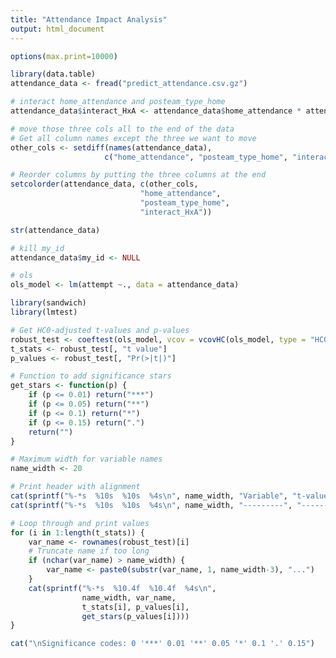 ```yaml
---
title: "Attendance Impact Analysis"
output: html_document
---
```


```r
options(max.print=10000)
```

```r
library(data.table)
attendance_data <- fread("predict_attendance.csv.gz")
```

```r
# interact home_attendance and posteam_type_home
attendance_data$interact_HxA <- attendance_data$home_attendance * attendance_data$posteam_type_home
```

```r
# move those three cols all to the end of the data
# Get all column names except the three we want to move
other_cols <- setdiff(names(attendance_data), 
                     c("home_attendance", "posteam_type_home", "interact_HxA"))

# Reorder columns by putting the three columns at the end
setcolorder(attendance_data, c(other_cols, 
                             "home_attendance", 
                             "posteam_type_home", 
                             "interact_HxA"))

str(attendance_data)
```


```r
# kill my_id                      
attendance_data$my_id <- NULL
```

```r
# ols                     
ols_model <- lm(attempt ~., data = attendance_data)
```

```r
library(sandwich)
library(lmtest)

# Get HC0-adjusted t-values and p-values
robust_test <- coeftest(ols_model, vcov = vcovHC(ols_model, type = "HC0"))
t_stats <- robust_test[, "t value"]
p_values <- robust_test[, "Pr(>|t|)"]

# Function to add significance stars
get_stars <- function(p) {
    if (p <= 0.01) return("***")
    if (p <= 0.05) return("**")
    if (p <= 0.1) return("*")
    if (p <= 0.15) return(".")
    return("")
}

# Maximum width for variable names
name_width <- 20

# Print header with alignment
cat(sprintf("%-*s  %10s  %10s  %4s\n", name_width, "Variable", "t-value", "p-value", "sig"))
cat(sprintf("%-*s  %10s  %10s  %4s\n", name_width, "---------", "-------", "-------", "----"))

# Loop through and print values
for (i in 1:length(t_stats)) {
    var_name <- rownames(robust_test)[i]
    # Truncate name if too long
    if (nchar(var_name) > name_width) {
        var_name <- paste0(substr(var_name, 1, name_width-3), "...")
    }
    cat(sprintf("%-*s  %10.4f  %10.4f  %4s\n", 
                name_width, var_name, 
                t_stats[i], p_values[i],
                get_stars(p_values[i])))
}

cat("\nSignificance codes: 0 '***' 0.01 '**' 0.05 '*' 0.1 '.' 0.15")
```


